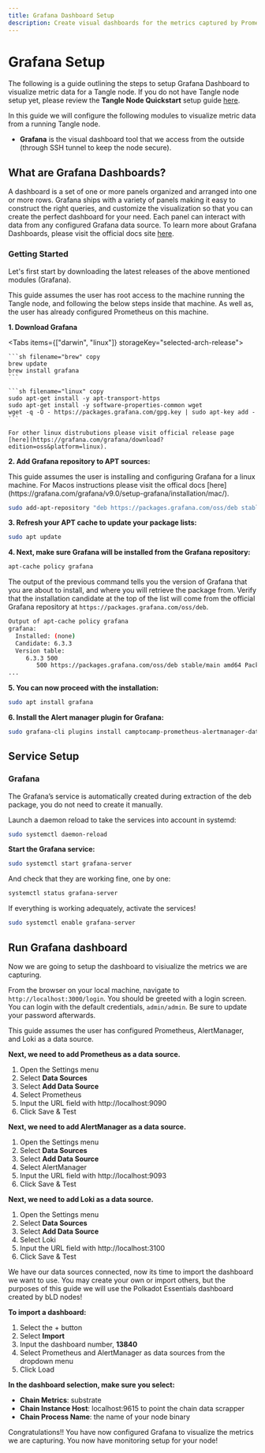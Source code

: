 ```yaml
---
title: Grafana Dashboard Setup
description: Create visual dashboards for the metrics captured by Prometheus.
---
```



# Grafana Setup

The following is a guide outlining the steps to setup Grafana Dashboard to visualize metric data for a Tangle node. If you do not have Tangle node setup yet, please
review the **Tangle Node Quickstart** setup guide [here](../quickstart.mdx).

In this guide we will configure the following modules to visualize metric data from a running Tangle node.

- **Grafana** is the visual dashboard tool that we access from the outside (through SSH tunnel to keep the node secure).

## What are Grafana Dashboards?

A dashboard is a set of one or more panels organized and arranged into one or more rows. Grafana ships with a variety of panels making it easy to
construct the right queries, and customize the visualization so that you can create the perfect dashboard for your need. Each panel can interact
with data from any configured Grafana data source. To learn more about Grafana Dashboards, please
visit the official docs site [here](https://grafana.com/grafana/latest/dashboards/).

### Getting Started

Let's first start by downloading the latest releases of the above mentioned modules (Grafana).

<Callout type="info">
  This guide assumes the user has root access to the machine running the Tangle node, and following the below steps inside that machine. As well as,
  the user has already configured Prometheus on this machine.
</Callout>

**1. Download Grafana**

<Tabs items={["darwin", "linux"]} storageKey="selected-arch-release">
  <Tab>

    ```sh filename="brew" copy
    brew update
    brew install grafana
    ```

  </Tab>
  <Tab>

    ```sh filename="linux" copy
    sudo apt-get install -y apt-transport-https
    sudo apt-get install -y software-properties-common wget
    wget -q -O - https://packages.grafana.com/gpg.key | sudo apt-key add -
    ```

    For other linux distrubutions please visit official release page [here](https://grafana.com/grafana/download?edition=oss&platform=linux).

  </Tab>
</Tabs>

**2. Add Grafana repository to APT sources:**

<Callout type="info">
  This guide assumes the user is installing and configuring Grafana for a linux machine. For Macos instructions 
  please visit the offical docs [here](https://grafana.com/grafana/v9.0/setup-grafana/installation/mac/).
</Callout>

```sh filename="add-apt" copy
sudo add-apt-repository "deb https://packages.grafana.com/oss/deb stable main"
```

**3. Refresh your APT cache to update your package lists:**

```sh filename="apt update" copy
sudo apt update
```

**4. Next, make sure Grafana will be installed from the Grafana repository:**

```sh filename="apt-cache" copy
apt-cache policy grafana
```

The output of the previous command tells you the version of Grafana that you are about to install, and where you will retrieve the package from. Verify that the installation candidate at the top of the list will come from the official Grafana repository at `https://packages.grafana.com/oss/deb`.

```sh filename="output"
Output of apt-cache policy grafana
grafana:
  Installed: (none)
  Candidate: 6.3.3
  Version table:
     6.3.3 500
        500 https://packages.grafana.com/oss/deb stable/main amd64 Packages
...
```

**5. You can now proceed with the installation:**

```sh filename="install grafana" copy
sudo apt install grafana
```

**6. Install the Alert manager plugin for Grafana:**

```sh filename="grafana-cli" copy
sudo grafana-cli plugins install camptocamp-prometheus-alertmanager-datasource
```

## Service Setup

### Grafana

The Grafana’s service is automatically created during extraction of the deb package, you do not need to create it manually.

Launch a daemon reload to take the services into account in systemd:

```sh filename="daemon-reload" copy
sudo systemctl daemon-reload
```

**Start the Grafana service:**

```sh filename="start service" copy
sudo systemctl start grafana-server
```

And check that they are working fine, one by one:

```sh filename="status" copy
systemctl status grafana-server
```

If everything is working adequately, activate the services!

```sh filename="enable" copy
sudo systemctl enable grafana-server
```

## Run Grafana dashboard

Now we are going to setup the dashboard to visiualize the metrics we are capturing.

From the browser on your local machine, navigate to `http://localhost:3000/login`. You should be greeted with
a login screen. You can login with the default credentials, `admin/admin`. Be sure to update your password afterwards.

<Callout type="info">
  This guide assumes the user has configured Prometheus, AlertManager, and Loki as a data source.
</Callout>

**Next, we need to add Prometheus as a data source.**

1. Open the Settings menu
2. Select **Data Sources**
3. Select **Add Data Source**
4. Select Prometheus
5. Input the URL field with http://localhost:9090
6. Click Save & Test

**Next, we need to add AlertManager as a data source.**

1. Open the Settings menu
2. Select **Data Sources**
3. Select **Add Data Source**
4. Select AlertManager
5. Input the URL field with http://localhost:9093
6. Click Save & Test

**Next, we need to add Loki as a data source.**

1. Open the Settings menu
2. Select **Data Sources**
3. Select **Add Data Source**
4. Select Loki
5. Input the URL field with http://localhost:3100
6. Click Save & Test

We have our data sources connected, now its time to import the dashboard we want to use. You may
create your own or import others, but the purposes of this guide we will use the Polkadot Essentials dashboard created
by bLD nodes!

**To import a dashboard:**

1. Select the + button
2. Select **Import**
3. Input the dashboard number, **13840**
4. Select Prometheus and AlertManager as data sources from the dropdown menu
5. Click Load

**In the dashboard selection, make sure you select:**

- **Chain Metrics**: substrate
- **Chain Instance Host**: localhost:9615 to point the chain data scrapper
- **Chain Process Name**: the name of your node binary

Congratulations!! You have now configured Grafana to visualize the metrics we are capturing. You now
have monitoring setup for your node!
